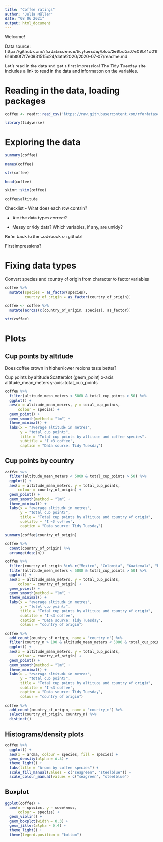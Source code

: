 ```yaml
---
title: "Coffee ratings"
author: "Julia Müller"
date: "08 06 2021"
output: html_document
---
```


Welcome!

Data source: https://github.com/rfordatascience/tidytuesday/blob/2e9bd5a67e09b14d01f616b00f7f7e0931515d24/data/2020/2020-07-07/readme.md

Let's read in the data and get a first impression! The Tidy Tuesday site includes a link to read in the data and information on the variables. 


# Reading in the data, loading packages

```r
coffee <- readr::read_csv('https://raw.githubusercontent.com/rfordatascience/tidytuesday/master/data/2020/2020-07-07/coffee_ratings.csv')

library(tidyverse)
```


# Exploring the data

```r
summary(coffee)

names(coffee)

str(coffee)

head(coffee)

skimr::skim(coffee)

coffee$altitude
```

Checklist
- What does each row contain?
  
- Are the data types correct?

- Messy or tidy data? Which variables, if any, are untidy?

Refer back to the codebook on github!

First impressions?


# Fixing data types

Convert species and country of origin from character to factor variables

```r
coffee %>% 
  mutate(species = as_factor(species),
         country_of_origin = as_factor(country_of_origin))

coffee <- coffee %>% 
  mutate(across(c(country_of_origin, species), as_factor))

str(coffee)
```


# Plots

## Cup points by altitude

Does coffee grown in higher/lower regions taste better?

Cup points by altitude
Scatterplot (geom_point)
x-axis: altitude_mean_meters
y-axis: total_cup_points

```r
coffee %>% 
  filter(altitude_mean_meters < 5000 & total_cup_points > 50) %>% 
  ggplot() +
  aes(x = altitude_mean_meters, y = total_cup_points,
      colour = species) +
  geom_point() +
  geom_smooth(method = "lm") +
  theme_minimal() +
  labs(x = "average altitude in metres",
       y = "total cup points",
       title = "Total cup points by altitude and coffee species",
       subtitle = 'I <3 coffee',
       caption = "Data source: Tidy Tuesday")
```

## Cup points by country

```r
coffee %>% 
  filter(altitude_mean_meters < 5000 & total_cup_points > 50) %>% 
  ggplot() +
  aes(x = altitude_mean_meters, y = total_cup_points,
      colour = country_of_origin) +
  geom_point() +
  geom_smooth(method = "lm") +
  theme_minimal() +
  labs(x = "average altitude in metres",
       y = "total cup points",
       title = "Total cup points by altitude and country of origin",
       subtitle = 'I <3 coffee',
       caption = "Data source: Tidy Tuesday")
```


```r
summary(coffee$country_of_origin)

coffee %>% 
  count(country_of_origin) %>% 
  arrange(desc(n))
```

```r
coffee %>% 
  filter(country_of_origin %in% c("Mexico", "Colombia", "Guatemala", "Brazil")) %>% 
  filter(altitude_mean_meters < 5000 & total_cup_points > 50) %>% 
  ggplot() +
  aes(x = altitude_mean_meters, y = total_cup_points,
      colour = country_of_origin) +
  geom_point() +
  geom_smooth(method = "lm") +
  theme_minimal() +
  labs(x = "average altitude in metres",
       y = "total cup points",
       title = "Total cup points by altitude and country of origin",
       subtitle = 'I <3 coffee',
       caption = "Data source: Tidy Tuesday",
       colour = "country of origin")
```


```r
coffee %>% 
  add_count(country_of_origin, name = "country_n") %>% 
  filter(country_n > 100 & altitude_mean_meters < 5000 & total_cup_points > 50) %>% 
  ggplot() +
  aes(x = altitude_mean_meters, y = total_cup_points,
      colour = country_of_origin) +
  geom_point() +
  geom_smooth(method = "lm") +
  theme_minimal() +
  labs(x = "average altitude in metres",
       y = "total cup points",
       title = "Total cup points by altitude and country of origin",
       subtitle = 'I <3 coffee',
       caption = "Data source: Tidy Tuesday",
       colour = "country of origin") 

coffee %>% 
  add_count(country_of_origin, name = "country_n") %>% 
  select(country_of_origin, country_n) %>% 
  distinct()
```


## Histograms/density plots

```r
coffee %>% 
  ggplot() +
  aes(x = aroma, colour = species, fill = species) +
  geom_density(alpha = 0.3) +
  theme_light() +
  labs(title = "Aroma by coffee species") +
  scale_fill_manual(values = c("seagreen", "steelblue")) +
  scale_colour_manual(values = c("seagreen", "steelblue"))
```

## Boxplot

```r
ggplot(coffee) +
  aes(x = species, y = sweetness,
      colour = species) +
  geom_violin() +
  geom_boxplot(width = 0.3) +
  geom_jitter(alpha = 0.4) +
  theme_light() +
  theme(legend.position = "bottom")
```



